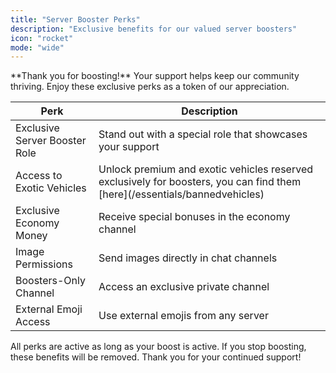 ```yaml
---
title: "Server Booster Perks"
description: "Exclusive benefits for our valued server boosters"
icon: "rocket"
mode: "wide"
---
```


<Note>
  **Thank you for boosting!** Your support helps keep our community thriving. Enjoy these exclusive perks as a token of our appreciation.
</Note>

<table className="w-full border-collapse">
<thead>
<tr className="bg-gray-900/50">
<th className="px-6 py-4 text-left text-base font-semibold text-gray-200 border border-gray-700">
Perk

</th>

<th className="px-6 py-4 text-left text-base font-semibold text-gray-200 border border-gray-700">
Description

</th>

</tr>

</thead>

<tbody>
<tr>
<td className="px-6 py-4 text-base text-gray-300 border border-gray-700">
Exclusive Server Booster Role

</td>

<td className="px-6 py-4 text-base border border-gray-700">
<span className="text-purple-400">
Stand out with a special role that showcases your support

</span>

</td>

</tr>

<tr>
<td className="px-6 py-4 text-base text-gray-300 border border-gray-700">
Access to Exotic Vehicles

</td>

<td className="px-6 py-4 text-base border border-gray-700">
<span className="text-blue-400">
Unlock premium and exotic vehicles reserved exclusively for boosters, you can find them [here](/essentials/bannedvehicles)

</span>

</td>

</tr>

<tr>
<td className="px-6 py-4 text-base text-gray-300 border border-gray-700">
Exclusive Economy Money

</td>

<td className="px-6 py-4 text-base border border-gray-700">
<span className="text-green-400">
Receive special bonuses in the economy channel

</span>

</td>

</tr>

<tr>
<td className="px-6 py-4 text-base text-gray-300 border border-gray-700">
Image Permissions

</td>

<td className="px-6 py-4 text-base border border-gray-700">
<span className="text-cyan-400">
Send images directly in chat channels

</span>

</td>

</tr>

<tr>
<td className="px-6 py-4 text-base text-gray-300 border border-gray-700">
Boosters-Only Channel

</td>

<td className="px-6 py-4 text-base border border-gray-700">
<span className="text-yellow-400">
Access an exclusive private channel

</span>

</td>

</tr>

<tr>
<td className="px-6 py-4 text-base text-gray-300 border border-gray-700">
External Emoji Access

</td>

<td className="px-6 py-4 text-base border border-gray-700">
<span className="text-pink-400">
Use external emojis from any server

</span>

</td>

</tr>

</tbody>

</table>

<Info>
  All perks are active as long as your boost is active. If you stop boosting, these benefits will be removed. Thank you for your continued support!
</Info>